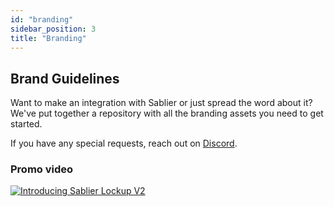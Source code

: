```yaml
---
id: "branding"
sidebar_position: 3
title: "Branding"
---
```



## Brand Guidelines

Want to make an integration with Sablier or just spread the word about it? We've put together a repository with all the
branding assets you need to get started.

If you have any special requests, reach out on [Discord](https://discord.sablier.com).

<LinkPreview
  href="https://github.com/sablier-labs/branding"
  icon="github"
  subtitle="GitHub"
  title="Github - sablier-labs/branding: Sablier brand guidelines and assets"
/>

### Promo video

[![Introducing Sablier Lockup V2](/img/youtube-cover.webp)](https://youtu.be/0XvJ112Jf1k "Introducing Sablier Lockup V2")
